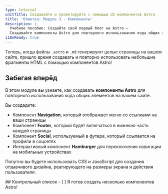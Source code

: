 ```yaml
---
type: tutorial
unitTitle: Создавайте и проектируйте с помощью UI-компонентов Astro
title: 'Отметка: Модуль 3 - Компоненты'
description: |-
  Учебное пособие: Создайте свой первый блог на Astro —
  Создавайте компоненты Astro для повторного использования кода общих элементов на вашем сайте
i18nReady: true
---
```


 
Теперь, когда файлы `.astro` и `.md` генерируют целые страницы на вашем сайте, пришло время создавать и повторно использовать небольшие фрагменты HTML с помощью компонентов Astro!

## Забегая вперёд

В этом модуле вы узнаете, как создавать **компоненты Astro** для повторного использования кода общих элементов на вашем сайте.  

Вы создадите:
- Компонент **Navigation**, который отображает меню со ссылками на ваши страницы
- Компонент **Footer**, который будет включаться в нижнюю часть каждой страницы
- Компонент **Social**, используемый в футере, который ссылается на профили в соцсетях
- Интерактивный компонент **Hamburger** для переключения навигации на мобильных устройствах

Попутно вы будете использовать CSS и JavaScript для создания отзывчивого дизайна, реагирующего на размеры экрана и действия пользователя.



<Box icon="check-list">
## Контрольный список

<Checklist>
- [ ] Я готов создать несколько компонентов Astro!
</Checklist>
</Box>
